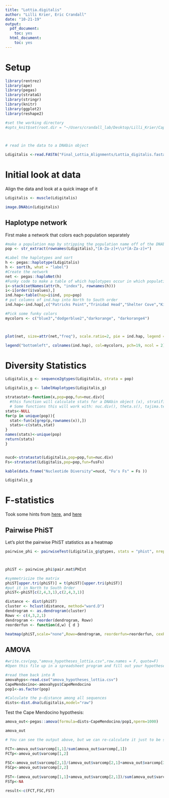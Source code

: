 ```yaml
---
title: "Lottia.digitalis"
author: "Lilli Krier, Eric Crandall"
date: "10-21-19"
output:
  pdf_document:
    toc: yes
  html_document:
    toc: yes
---
```


# Setup

```r
library(rentrez)
library(ape)
library(pegas)
library(strataG)
library(stringr)
library(knitr)
library(ggplot2)
library(reshape2)

#set the working directory
#opts_knit$set(root.dir = "~/Users/crandall_lab/Desktop/Lilli_Krier/CapeMendocino")
  


# read in the data to a DNAbin object

Ldigitalis <-read.FASTA("Final_Lottia_Alignments/Lottia_digitalis.fasta")
```

# Initial look at data

Align the data and look at a quick image of it

```r
Ldigitalis <- muscle(Ldigitalis)

image.DNAbin(Ldigitalis)

```

## Haplotype network

First make a network that colors each population separately

```r
#make a population map by stripping the population name off of the DNAbin labels
pop <- str_extract(rownames(Ldigitalis),"[A-Za-z]+\\s*[A-Za-z]+")

#Label the haplotypes and sort
h <- pegas::haplotype(Ldigitalis)
h <- sort(h, what = "label")
#Create the network
net <- pegas::haploNet(h)
#Funky code to make a table of which haplotypes occur in which populations
i<-stack(setNames(attr(h, "index"), rownames(h)))
i<-i[order(i$values),]
ind.hap<-table(hap=i$ind, pop=pop)
# put columns of ind.hap into North to South order
ind.hap<-ind.hap[,c("Patricks Point","Trinidad Head","Shelter Cove","Kibesillah")]

#Pick some funky colors
mycolors <- c("blue3","dodgerblue2","darkorange", "darkorange4")



plot(net, size=attr(net,"freq"), scale.ratio=2, pie = ind.hap, legend = F, labels = F, threshold = 0, show.mutation = 2, fast = T, bg = mycolors)

legend("bottomleft", colnames(ind.hap), col=mycolors, pch=19, ncol = 2)


```

# Diversity Statistics

```r
Ldigitalis_g <- sequence2gtypes(Ldigitalis, strata = pop)

Ldigitalis_g <- labelHaplotypes(Ldigitalis_g)

stratastat<-function(x,pop=pop,fun=nuc.div){
  #this function will calculate stats for a DNAbin object (x), stratified across populations given in pop. 
  # Some functions this will work with: nuc.div(), theta.s(), tajima.test() from pegas, FusFs(), exptdHet() from strataG,
stats<-NULL
for(p in unique(pop)){
  stat<-fun(x[grep(p,rownames(x)),])
  stats<-c(stats,stat)
}
names(stats)<-unique(pop)
return(stats)
}


nucd<-stratastat(Ldigitalis,pop=pop,fun=nuc.div)
Fs<-stratastat(Ldigitalis,pop=pop,fun=fusFs)

kable(data.frame("Nucleotide Diversity"=nucd, "Fu's Fs" = Fs ))

Ldigitalis_g

```



# F-statistics

Took some hints from [here](http://www.sthda.com/english/wiki/ggplot2-quick-correlation-matrix-heatmap-r-software-and-data-visualization), and [here](https://stackoverflow.com/questions/5320814/order-of-rows-in-heatmap)

## Pairwise PhiST

Let's plot the pairwise PhiST statistics as a heatmap

```r

pairwise_phi <- pairwiseTest(Ldigitalis_g$gtypes, stats = "phist", nrep = 10000, model = "raw")



phiST <- pairwise_phi$pair.mat$PHIst

#symmetricize the matrix
phiST[upper.tri(phiST)] = t(phiST)[upper.tri(phiST)]
#put it in North to South Order
phiST<-phiST[c(2,4,3,1),c(2,4,3,1)]

distance <- dist(phiST)
cluster <- hclust(distance, method="ward.D")
dendrogram <- as.dendrogram(cluster)
Rowv <- c(4,3,2,1)
dendrogram <- reorder(dendrogram, Rowv)
reorderfun <- function(d,w) { d }

heatmap(phiST,scale="none",Rowv=dendrogram, reorderfun=reorderfun, cexRow = 1, cexCol=0.8, legend = "col")

```

## AMOVA

```r
#write.csv(pop,"amova_hypotheses_lottia.csv",row.names = F, quote=F)
#Open this file up in a spreadsheet program and fill out your hypotheses for higher level hierarchies, with the name of your hypothesis in the header, and pop as the name of the population column

#read them back into R
amovahyps<-read.csv("amova_hypotheses_lottia.csv")
CapeMendocino<-amovahyps$CapeMendocino
pop1<-as.factor(pop)

#Calculate the p-distance among all sequences
dists<-dist.dna(Ldigitalis,model="raw")
```

Test the Cape Mendocino hypothesis:

```r
amova_out<-pegas::amova(formula=dists~CapeMendocino/pop1,nperm=1000)

amova_out

# You can see the output above, but we can re-calculate it just to be sure.

FCT<-amova_out$varcomp[1,1]/sum(amova_out$varcomp[,1])
FCTp<-amova_out$varcomp[1,2]
     
FSC<-amova_out$varcomp[2,1]/(amova_out$varcomp[2,1]+amova_out$varcomp[3,1])
FSCp<-amova_out$varcomp[2,2]
      
FST<-(amova_out$varcomp[1,1]+amova_out$varcomp[2,1])/sum(amova_out$varcomp[,1])
FSTp<-NA

result<-c(FCT,FSC,FST)
```

